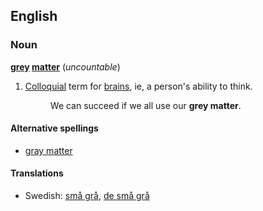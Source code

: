 ==English==
===Noun===
'''[[grey]] [[matter]]''' (''uncountable'')

# [[Colloquial]] term for [[brain]]s, ie, a person's ability to think.
#: We can succeed if we all use our '''grey matter'''.

====Alternative spellings====
*[[gray matter]]

====Translations====
*Swedish: [[små grå]], [[de små grå]]
